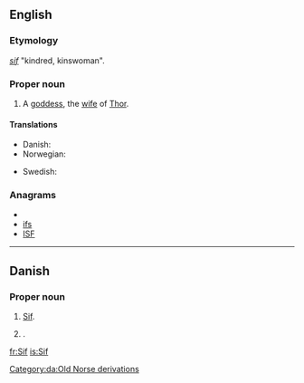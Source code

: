 ==English==

===Etymology===
{{etyl|non}} ''[[sif]]'' "kindred, kinswoman".

===Proper noun===
{{en-proper noun}}

# {{norse mythology}} A [[goddess]], the [[wife]] of  [[Thor]].

====Translations====
{{trans-top|wife of Thor}}
* Danish: {{t-|da|Sif}}
* Norwegian: {{t+|no|Siv}}
{{trans-mid}}
* Swedish: {{t+|sv|Siv}}
{{trans-bottom}}

===Anagrams===
* {{alphagram|fis}}
* [[ifs#English|ifs]]
* [[ISF#English|ISF]]


----

==Danish==

===Proper noun===
{{infl|da|proper noun}}

# {{norse mythology|lang=da}} [[#English|Sif]].
# {{given name|female|lang=da}}.

[[Category:da:Old Norse derivations]]

[[fr:Sif]]
[[is:Sif]]